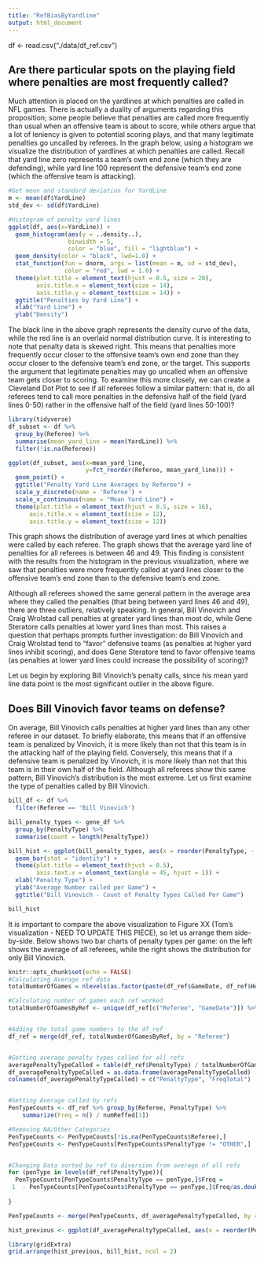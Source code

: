 ```yaml
---
title: "RefBiasByYardline"
output: html_document
---
```


df <- read.csv("./data/df_ref.csv")

## Are there particular spots on the playing field where penalties are most frequently called?

Much attention is placed on the yardlines at which penalties are called in NFL games. There is actually a duality of arguments regarding this proposition; some people believe that penalties are called more frequently than usual when an offensive team is about to score, while others argue that a lot of leniency is given to potential scoring plays, and that many legitimate penalties go uncalled by referees. In the graph below, using a histogram we visualize the distribution of yardlines at which penalties are called. Recall that yard line zero represents a team's own end zone (which they are defending), while yard line 100 represent the defensive team's end zone (which the offensive team is attacking).

```r
#Get mean and standard deviation for YardLine
m <- mean(df$YardLine)
std_dev <- sd(df$YardLine)

#Histogram of penalty yard lines
ggplot(df, aes(x=YardLine)) +
  geom_histogram(aes(y = ..density..),
                 binwidth = 5,
                 color = "blue", fill = "lightblue") +
  geom_density(color = "black", lwd=1.0) +
  stat_function(fun = dnorm, args = list(mean = m, sd = std_dev),
                color = "red", lwd = 1.0) +
  theme(plot.title = element_text(hjust = 0.5, size = 20),
        axis.title.x = element_text(size = 14),
        axis.title.y = element_text(size = 14)) +
  ggtitle("Penalties by Yard Line") +
  xlab("Yard Line") +
  ylab("Density")
```

The black line in the above graph represents the density curve of the data, while the red line is an overlaid normal distribution curve. It is interesting to note that penalty data is skewed right. This means that penalties more frequently occur closer to the offensive team's own end zone than they occur closer to the defensive team's end zone, or the target. This supports the argument that legitimate penalties may go uncalled when an offensive team gets closer to scoring. To examine this more closely, we can create a Cleveland Dot Plot to see if all referees follow a similar pattern: that is, do all referees tend to call more penalties in the defensive half of the field (yard lines 0-50) rather in the offensive half of the field (yard lines 50-100)?
```r
library(tidyverse)
df_subset <- df %>%
  group_by(Referee) %>%
  summarise(mean_yard_line = mean(YardLine)) %>%
  filter(!is.na(Referee))

ggplot(df_subset, aes(x=mean_yard_line,
                      y=fct_reorder(Referee, mean_yard_line))) +
  geom_point() +
  ggtitle("Penalty Yard Line Averages by Referee") +
  scale_y_discrete(name = 'Referee') +
  scale_x_continuous(name = "Mean Yard Line") +
  theme(plot.title = element_text(hjust = 0.5, size = 16),
      axis.title.x = element_text(size = 12),
      axis.title.y = element_text(size = 12))
```

This graph shows the distribution of average yard lines at which penalties were called by each referee. The graph shows that the average yard line of penalties for all referees is between 46 and 49. This finding is consistent with the results from the histogram in the previous visualization, where we saw that penalties were more frequently called at yard lines closer to the offensive team's end zone than to the defensive team's end zone.

Although all referees showed the same general pattern in the average area where they called the penalties (that being between yard lines 46 and 49), there are three outliers, relatively speaking. In general, Bill Vinovich and Craig Wrolstad call penalties at greater yard lines than most do, while Gene Steratore calls penalties at lower yard lines than most. This raises a question that perhaps prompts further investigation: do Bill Vinovich and Craig Wrolstad tend to "favor" defensive teams (as penalties at higher yard lines inhibit scoring), and does Gene Steratore tend to favor offensive teams (as penalties at lower yard lines could increase the possibility of scoring)?

Let us begin by exploring Bill Vinovich's penalty calls, since his mean yard line data point is the most significant outlier in the above figure.

## Does Bill Vinovich favor teams on defense?

On average, Bill Vinovich calls penalties at higher yard lines than any other referee in our dataset. To briefly elaborate, this means that if an offensive team is penalized by Vinovich, it is more likely than not that this team is in the attacking half of the playing field. Conversely, this means that if a defensive team is penalized by Vinovich, it is more likely than not that this team is in their own half of the field. Although all referees show this same pattern, Bill Vinovich's distribution is the most extreme. Let us first examine the type of penalties called by Bill Vinovich.

```r
bill_df <- df %>%
  filter(Referee == 'Bill Vinovich')

bill_penalty_types <- gene_df %>%
  group_by(PenaltyType) %>%
  summarise(count = length(PenaltyType))

bill_hist <- ggplot(bill_penalty_types, aes(x = reorder(PenaltyType, - count), y = count)) +
  geom_bar(stat = "identity") +
  theme(plot.title = element_text(hjust = 0.5),
        axis.text.x = element_text(angle = 45, hjust = 1)) +
  xlab("Penalty Type") +
  ylab("Average Number called per Game") +
  ggtitle("Bill Vinovich - Count of Penalty Types Called Per Game")

bill_hist
```

It is important to compare the above visualization to Figure XX (Tom's visualization - NEED TO UPDATE THIS PIECE), so let us arrange them side-by-side. Below shows two bar charts of penalty types per game: on the left shows the average of all referees, while the right shows the distribution for only Bill Vinovich.

```r
knitr::opts_chunk$set(echo = FALSE)
#Calculating Average ref data
totalNumberOfGames = nlevels(as.factor(paste(df_ref$GameDate, df_ref$Home)))

#Calculating number of games each ref worked
totalNumberOfGamesByRef <- unique(df_ref[c("Referee", "GameDate")]) %>% group_by(Referee) %>% summarize(numReffed = n())


#Adding the total game numbers to the df_ref
df_ref = merge(df_ref, totalNumberOfGamesByRef, by = "Referee")


#Getting average penalty types called for all refs
averagePenaltyTypeCalled = table(df_ref$PenaltyType) / totalNumberOfGames
df_averagePenaltyTypeCalled = as.data.frame(averagePenaltyTypeCalled)
colnames(df_averagePenaltyTypeCalled) = c("PenaltyType", "FreqTotal")


#Getting Average called by refs
PenTypeCounts <- df_ref %>% group_by(Referee, PenaltyType) %>% 
    summarize(Freq = n() / numReffed[1])

#Removing NA/Other Categories
PenTypeCounts <- PenTypeCounts[!is.na(PenTypeCounts$Referee),]
PenTypeCounts <- PenTypeCounts[PenTypeCounts$PenaltyType != "OTHER",]


#Changing Data sorted by ref to diversion from average of all refs
for (penType in levels(df_ref$PenaltyType)){
  PenTypeCounts[PenTypeCounts$PenaltyType == penType,]$Freq = 
 1  - PenTypeCounts[PenTypeCounts$PenaltyType == penType,]$Freq/as.double(averagePenaltyTypeCalled[penType])
  
}

PenTypeCounts <- merge(PenTypeCounts, df_averagePenaltyTypeCalled, by = "PenaltyType")

hist_previous <- ggplot(df_averagePenaltyTypeCalled, aes(x = reorder(PenaltyType, - FreqTotal), y = FreqTotal)) + geom_bar(stat = "identity") + theme(plot.title = element_text(hjust = 0.5), axis.text.x  = element_text(angle=45, hjust = 1)) + xlab("Penalty Type") + ylab("Average Number called per Game") + ggtitle("Average Number of Each Penalty Type Called Per Game")
```

```r
library(gridExtra)
grid.arrange(hist_previous, bill_hist, ncol = 2)
```
